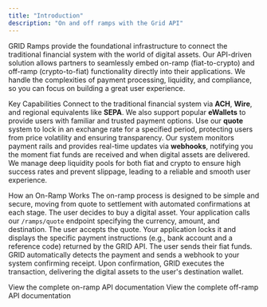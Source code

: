 ```yaml
---
title: "Introduction"
description: "On and off ramps with the Grid API"
---
```


GRID Ramps provide the foundational infrastructure to connect the traditional financial system with the world of digital assets. Our API-driven solution allows partners to seamlessly embed on-ramp (fiat-to-crypto) and off-ramp (crypto-to-fiat) functionality directly into their applications.
We handle the complexities of payment processing, liquidity, and compliance, so you can focus on building a great user experience.

Key Capabilities
<CardGroup cols={2}>
  <Card title="Global Payment Rails" icon="globe">
    Connect to the traditional financial system via **ACH**, **Wire**, and regional equivalents like **SEPA**. We also support popular **eWallets** to provide users with familiar and trusted payment options.
  </Card>
  <Card title="Guaranteed Exchange Rates" icon="lock">
    Use our **quote** system to lock in an exchange rate for a specified period, protecting users from price volatility and ensuring transparency.
  </Card>
  <Card title="Automated Webhooks" icon="bell">
    Our system monitors payment rails and provides real-time updates via **webhooks**, notifying you the moment fiat funds are received and when digital assets are delivered.
  </Card>
  <Card title="Robust Liquidity" icon="water">
    We manage deep liquidity pools for both fiat and crypto to ensure high success rates and prevent slippage, leading to a reliable and smooth user experience.
  </Card>
</CardGroup>

How an On-Ramp Works
<Info>
The on-ramp process is designed to be simple and secure, moving from quote to settlement with automated confirmations at each stage.
</Info>
<Steps>
  <Step title="Request a Quote">
    The user decides to buy a digital asset. Your application calls our `/ramps/quote` endpoint specifying the currency, amount, and destination.
  </Step>
  <Step title="Lock Rate & Display Instructions">
    The user accepts the quote. Your application locks it and displays the specific payment instructions (e.g., bank account and a reference code) returned by the GRID API.
  </Step>
  <Step title="Confirm Fiat Payment">
    The user sends their fiat funds. GRID automatically detects the payment and sends a webhook to your system confirming receipt.
  </Step>
  <Step title="Deliver Digital Assets">
    Upon confirmation, GRID executes the transaction, delivering the digital assets to the user's destination wallet.
  </Step>
</Steps>

<CardGroup cols={2}>
  <Card title="On-Ramp API Reference" icon="arrow-down" href="/api-reference/ramps/on-ramp">
    View the complete on-ramp API documentation
  </Card>
  <Card title="Off-Ramp API Reference" icon="arrow-up" href="/api-reference/ramps/off-ramp">
    View the complete off-ramp API documentation
  </Card>
</CardGroup>
